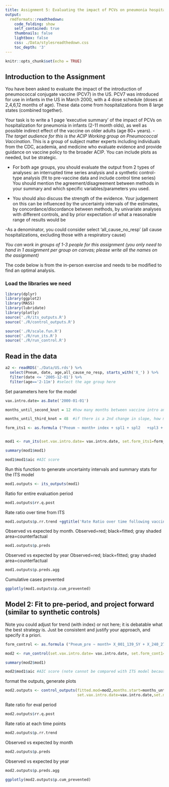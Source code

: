 ```yaml
---
title: Assignment 5: Evaluating the impact of PCVs on pneumonia hospitalization in the US
output:
  rmdformats::readthedown:
    code_folding: show
    self_contained: true
    thumbnails: false
    lightbox: false
    css: ./Data/stylesreadthedown.css
    toc_depth: '3'
--- 
```


```r
knitr::opts_chunk$set(echo = TRUE)
```

## Introduction to the Assignment

You have been asked to evaluate the impact of the introduction of pneumococcal conjugate vaccine (PCV7) in the US. PCV7 was introduced for use in infants in the US in March 2000, with a 4 dose schedule (doses at 2,4,6,12 months of age). These data come from hospitalizations from 8 large states (combined together). 

Your task is to write a 1 page 'executive summary' of the impact of PCVs on hospitalization for pneumonia in infants (2-11 month olds), as well as possible indirect effect of the vaccine on older adults (age 80+ years). 
- *The target audience for this is the ACIP Working group on Pneumococcal Vaccination*. This is a group of subject matter experts including individuals from the CDC, academia, and medicine who evaluate evidence and provide guidance on vaccine policy to the broader ACIP. You can include plots as needed, but be strategic.

- For both age groups, you should evaluate the output from 2 types of analyses: an interrupted time series analysis and a synthetic control-type analysis (fit to pre-vaccine data and include control time series)  You should mention the agreement/disagreement between methods in your summary and which specific variables/parameters you used.

- You should also discuss the strength of the evidence. Your judgement on this can be influenced by the uncertainty intervals of the estimates, by concordance/discordance between methods, by univariate analyses with different controls, and by prior expectation of what a reasonable range of results would be

-As a denominator, you could consider select 'all_cause_no_resp' (all cause hospitalizations, excluding those with a respiratory cause)

*You can work in groups of 1-3 people for this assignment (you only need to hand in 1 assignment per group on canvas; please write all the names on the assignment)*

The code below is from the in-person exercise and needs to be modified to find an optimal analysis.


### Load the libraries we need 

```r
library(dplyr)
library(ggplot2)
library(MASS)
library(lubridate)
library(plotly)
source('./R/its_outputs.R')
source('./R/control_outputs.R')

source('./R/scale.fun.R')
source('./R/run_its.R')
source('./R/run_control.R')

```

## Read in the data
```r
a2 <- readRDS('./Data/US.rds') %>%
  select(Pneum, date, age,all_cause_no_resp, starts_with('X_') ) %>%
  filter(date <= '2005-12-01') %>%
  filter(age=='2-11m') #select the age group here
```

Set parameters here for the model
```r
vax.intro.date= as.Date('2000-01-01')

months_until_second_knot = 12 #how many months between vaccine intro and start of evaluation period

months_until_third_knot = 48  #if there is a 2nd change in slope, how many months after vaccine intro does it occur? if no 2nd change, set as 999

```




```r
form_its1 <- as.formula ("Pneum ~ month+ index + spl1 + spl2   +spl3 + offset(all_cause_no_resp)")


mod1 <- run_its(set.vax.intro.date= vax.intro.date, set.form_its1=form_its1, months_until_third_knot=months_until_third_knot, months_until_second_knot=months_until_second_knot )

summary(mod1$mod1)

mod1$mod1$aic #AIC score

```

Run this function to generate uncertainty intervals and summary stats for the ITS model

```r
mod1.outputs <- its_outputs(mod1)

```

Ratio for entire evaluation period

```r
mod1.outputs$rr.q.post
```

Rate ratio over time from ITS
```r
mod1.outputs$p.rr.trend +ggtitle('Rate Ratio over time following vaccine introduction')
```

Observed vs expected by month. Observed=red; black=fitted; gray shaded area=counterfactual
```r
mod1.outputs$p.preds
```

Observed vs expected by year Observed=red; black=fitted; gray shaded area=counterfactual
```r
mod1.outputs$p.preds.agg
```

Cumulative cases prevented
```r
ggplotly(mod1.outputs$p.cum_prevented)
```


## Model 2: Fit to pre-period, and project forward (similar to synthetic controls)

Note you could adjust for trend (with index) or not here; it is debatable what the best strategy is. Just be consistent and justify your approach, and specify it a priori.

```r

form_control <- as.formula ("Pneum_pre ~ month+ X_001_139_SY + X_240_279+ X_280_289 + X_320_359_SY + X_390_459 + X_520_579 + all_cause_no_resp+ X_580_629 + X_680_709 + X_780_799 + X_800_999 + X_V00_V91")

mod2 <- run_control(set.vax.intro.date= vax.intro.date, set.form_cont1=form_control)

summary(mod2$mod1)

mod2$mod1$aic #AIC score (note cannot be compared with ITS model because they are fit to different sets of Y variables)

```
format the outputs, generate plots

```r
mod2.outputs <- control_outputs(fitted.mod=mod2,months.start=months_until_second_knot,
                                set.vax.intro.date=vax.intro.date,set.months_until_second_knot=months_until_second_knot)
```

Rate ratio for eval period

```r
mod2.outputs$rr.q.post

```

Rate ratio at each time points

```r
mod2.outputs$p.rr.trend
```

Observed vs expected by month
```r
mod2.outputs$p.preds
```

Observed vs expected by year
```r
mod2.outputs$p.preds.agg
```

```r
ggplotly(mod2.outputs$p.cum_prevented)
```
